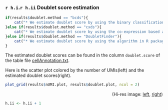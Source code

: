 

### `r h.i`.`r h.ii` Doublet score estimation

```r
if(results$doublet.method == "bcds"){
    cat("* We estimate doublet score by using the binary classification based algorithm `bcds` in R package [scds](https://bioconductor.org/packages/release/bioc/html/scds.html).\n")
}else if(results$doublet.method == "cxds"){
    cat("* We estimate doublet score by using the co-expression based algorithm `cxds` in R package [scds](https://bioconductor.org/packages/release/bioc/html/scds.html).\n")
}else if(results$doublet.method == "DoubletFinder"){
    cat("* We estimate doublet score by using the algorithm in R package [DoubletFinder](https://github.com/chris-mcginnis-ucsf/DoubletFinder).\n")
}
```

The estimated doublet scores can be found in the column `doublet.score` of the table file 
[cellAnnotation.txt](./cellAnnotation.txt).

Here is the scatter plot colored by the number of UMIs(left) and the estimated doublet scores(right).

```r
plot_grid(results$nUMI.plot, results$doublet.plot, ncol = 2)
```
<p align="right">(Hi-res image: <a href="./figures/nUMI-point.png">left</a>, <a href="./figures/doublet-point.png">right</a>)</p>


```r
h.ii <- h.ii + 1
```
